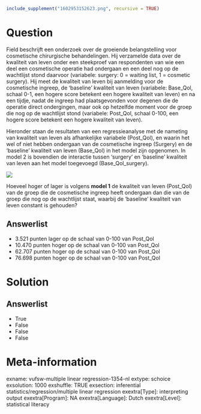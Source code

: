 ```r
include_supplement("1602953152623.png", recursive = TRUE)
```

Question
========
Field beschrijft een onderzoek over de groeiende belangstelling voor
cosmetische chirurgische behandelingen. Hij verzamelde data over de
kwaliteit van leven onder een steekproef van respondenten van wie een
deel een cosmetische operatie had ondergaan en een deel nog op de
wachtlijst stond daarvoor (variabele: surgery: 0 = waiting list, 1 =
cosmetic surgery). Hij meet de kwaliteit van leven bij aanmelding voor
de cosmetische ingreep, de ‘baseline’ kwaliteit van leven (variabele:
Base\_Qol, schaal 0-1, een hogere score betekent een hogere kwaliteit
van leven) en na een tijdje, nadat de ingreep had plaatsgevonden voor
degenen die de operatie direct ondergingen, maar ook op hetzelfde moment
voor de groep die nog op de wachtlijst stond (variabele: Post\_Qol,
schaal 0-100, een hogere score betekent een hogere kwaliteit van
leven).  
  
Hieronder staan de resultaten van een regressieanalyse met de nameting
van kwaliteit van leven als afhankelijke variabele (Post\_Qol), en
waarin het wel of niet hebben ondergaan van de cosmetische ingreep
(Surgery) en de ‘baseline’ kwaliteit van leven (Base\_Qol) in het model
zijn opgenomen. In model 2 is bovendien de interactie tussen ‘surgery’
en ‘baseline’ kwaliteit van leven aan het model toegevoegd
(Base\_Qol\_surgery).  
  
![](1602953152623.png)
  
Hoeveel hoger of lager is volgens **model 1** de kwaliteit van leven
(Post\_Qol) van de groep die de cosmetische ingreep heeft ondergaan dan
die van de groep die nog op de wachtlijst staat, waarbij de ‘baseline’
kwaliteit van leven constant is gehouden?

Answerlist
----------
* 3.521 punten lager op de schaal van 0-100 van Post\_Qol
* 10.470 punten hoger op de schaal van 0-100 van Post\_Qol
* 62.707 punten hoger op de schaal van 0-100 van Post\_Qol
* 76.698 punten hoger op de schaal van 0-100 van Post\_Qol

Solution
========










Answerlist
----------
* True
* False
* False
* False

Meta-information
================
exname: vufsw-multiple linear regression-1354-nl
extype: schoice
exsolution: 1000
exshuffle: TRUE
exsection: inferential statistics/regression/multiple linear regression
exextra[Type]: interpreting output
exextra[Program]: NA
exextra[Language]: Dutch
exextra[Level]: statistical literacy

